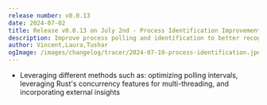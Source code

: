 ```yaml
---
release number: v0.0.13
date: 2024-07-02
title: Release v0.0.13 on July 2nd - Process Identification Improvements
description: Improve process polling and identification to better recognize executed binaries
author: Vincent,Laura,Tushar
ogImage: /images/changelog/tracer/2024-07-19-process-identification.jpeg
---
```



<ChangelogHeader />

- Leveraging different methods such as: optimizing polling intervals, leveraging Rust's
concurrency features for multi-threading, and incorporating external insights